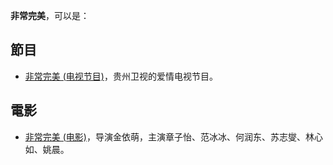'''非常完美'''，可以是：
== 節目 ==
* [[非常完美_(电视节目)|非常完美 (电视节目)]]，贵州卫视的爱情电视节目。
== 電影 ==
* [[非常完美_(电影)|非常完美 (电影)]]，导演金依萌，主演章子怡、范冰冰、何润东、苏志燮、林心如、姚晨。

{{disambig|Cat=四字作品消歧义}}
